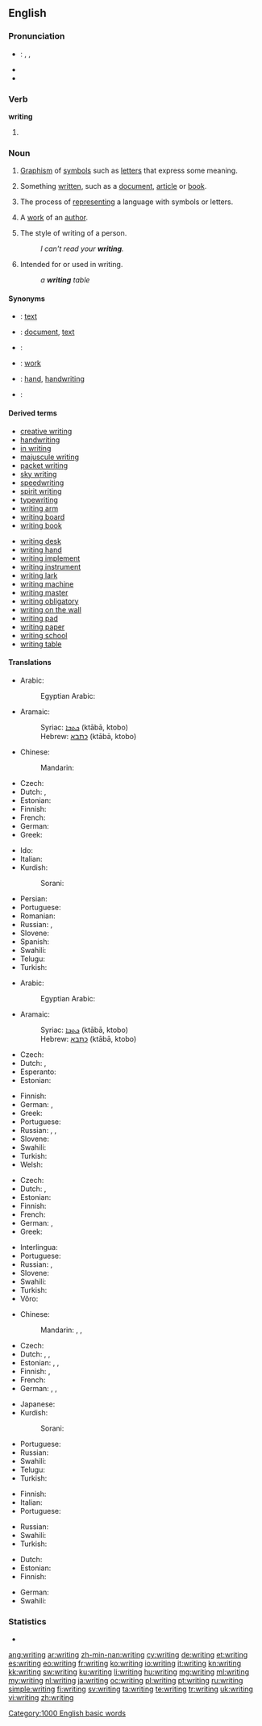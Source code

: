 ==English==

===Pronunciation===
* {{qualifier|UK, US}}: {{enPR|rĭtʹĭng}}, {{IPA|/ˈraɪtɪŋ/}}, {{X-SAMPA|/"raItIN/}}
* {{audio|en-us-writing.ogg|Audio (US)}}
* {{rhymes|aɪtɪŋ}}

===Verb===
'''writing'''

# {{present participle of|write}}

===Noun===
{{en-noun|s|-}}
{{wikipedia}}

# {{uncountable}} [[graphism|Graphism]] of [[symbol]]s such as [[letter]]s that express some meaning.
# {{uncountable}} Something [[written]], such as a [[document]], [[article]] or [[book]].
# {{uncountable}} The process of [[represent]]ing a language with symbols or letters.
# {{countable}} A [[work]] of an [[author]].
# {{countable}} The style of writing of a person.
#: ''I can't read your '''writing'''.''
# {{qualifier|as a modifier}} Intended for or used in writing.
#: ''a '''writing''' table''

====Synonyms====
* {{qualifier|written letters or symbols that express some meaning}}: [[text]]
* {{qualifier|something written}}: [[document]], [[text]]
* {{qualifier|process of representing a language with symbols or letters}}:
* {{qualifier|work of an author}}: [[work]]
* {{qualifier|the style of writing of a person}}: [[hand]], [[handwriting]]
* {{qualifier|intended for or used in writing}}:

====Derived terms====
{{rel-top|Terms derived from ''writing''}}
* [[creative writing]]
* [[handwriting]]
* [[in writing]]
* [[majuscule writing]]
* [[packet writing]]
* [[sky writing]]
* [[speedwriting]]
* [[spirit writing]]
* [[typewriting]]<!--noun-->
* [[writing arm]]
* [[writing board]]
* [[writing book]]
{{rel-mid}}
* [[writing desk]]
* [[writing hand]]
* [[writing implement]]
* [[writing instrument]]
* [[writing lark]]
* [[writing machine]]
* [[writing master]]
* [[writing obligatory]]
* [[writing on the wall]]
* [[writing pad]]
* [[writing paper]]
* [[writing school]]
* [[writing table]]
{{rel-bottom}}

====Translations====
{{trans-top|written letters or symbols that express some meaning}}
* Arabic: {{t-|ar|كتابة|f|tr=kitaaba}}
*: Egyptian Arabic: {{tø|arz|كتابة|f|tr=ketaba|sc=Arab}}
* Aramaic:
*: Syriac: [[ܟܬܒܐ]] (ktābā, ktobo) {{m}}
*: Hebrew: [[כתבא]] (ktābā, ktobo) {{m}}
* Chinese:
*: Mandarin: {{t|cmn|文字|tr=wénzì|sc=Hani}}
* Czech: {{t+|cs|písmo|n}}
* Dutch: {{t-|nl|schrijfsel|n}}, {{t+|nl|geschrift|n}}
* Estonian: {{t+|et|kiri}}
* Finnish: {{t+|fi|kirjoitus}}
* French: {{t+|fr|écriture|f}}
* German: {{t+|de|Schrift|f}}
* Greek: {{t+|el|γραφή|f|tr=grafí}}
{{trans-mid}}
* Ido: {{t-|io|skribado|xs=Ido}}
* Italian: {{t+|it|scrittura|f}}
* Kurdish:
*: Sorani: {{ku-Arab|[[نوسین]]}}
* Persian: {{t+|fa|نوشته|tr=nevešte|xs=Persian}}
* Portuguese: {{t+|pt|escrita|f}}
* Romanian: {{t+|ro|scriere|f}}
* Russian: {{t|ru|письменность|f|tr=písʹmennostʹ|sc=Cyrl}}, {{t|ru|письмо|n|tr=pisʹmó|sc=Cyrl}}
* Slovene: {{t+|sl|pisava|f}}
* Spanish: {{t+|es|escritura|f}}
* Swahili: {{t+|sw|andiko|xs=Swahili}}
* Telugu: {{t+|te|రాత|tr=raata|sc=Telu}}
* Turkish: {{t+|tr|yazı}}
{{trans-bottom}}

{{trans-top|something written}}
* Arabic: {{t-|ar|كتابة|f|tr=kitaaba|sc=Arab}}
*: Egyptian Arabic: {{tø|arz|كتابة|f|tr=ketaaba|sc=Arab}}
* Aramaic:
*: Syriac: [[ܟܬܒܐ]] (ktābā, ktobo) {{m}}
*: Hebrew: [[כתבא]] (ktābā, ktobo) {{m}}
* Czech: {{t-|cs|spis|m}}
* Dutch: {{t-|nl|schrijfsel|n}}, {{t+|nl|geschrift|n}}
* Esperanto: {{t-|eo|skribaĵo}}
* Estonian: {{t-|et|kirjutis}}
{{trans-mid}}
* Finnish: {{t+|fi|kirjoitus}}
* German: {{t+|de|Schrift|f}}, {{t+|de|Schriftstück|n}}
* Greek: {{t+|el|γραπτό|f|tr=graptó}}
* Portuguese: {{t+|pt|escrita|f}}
* Russian: {{t|ru|писание|n|tr=pisánije|sc=Cyrl}}, {{t|ru|запись|f|tr=zápisʹ|sc=Cyrl}}, {{t|ru|надпись|f|tr=nádpisʹ|sc=Cyrl}}
* Slovene: {{t-|sl|zapis|m}}
* Swahili: {{t+|sw|maandiko|xs=Swahili}}
* Turkish: {{t+|tr|yazı}}
* Welsh: {{t+|cy|ysgrif}}
{{trans-bottom}}

{{trans-top|the process of representing a language}}
* Czech: {{t+|cs|psaní|n}}
* Dutch: {{t-|nl|geschrijf|n}}, {{t+|nl|schrijven|n}}
* Estonian: {{t-|et|kirjutamine}}
* Finnish: {{t+|fi|kirjoittaminen}}
* French: {{t+|fr|écriture|f}}
* German: {{t+|de|Schreiben|n}}, {{qualifier|only idiomatic}} {{t+|de|Schrift|f}}
* Greek: {{t+|el|γραφή|f|tr=grafí}}
{{trans-mid}}
* Interlingua: {{t-|ia|scriptura}}
* Portuguese: {{t+|pt|escrita|f}}
* Russian: {{t|ru|писание|n|tr=pisánije|sc=Cyrl}}, {{t|ru|письмо|n|tr=pisʹmó|sc=Cyrl}}
* Slovene: {{t-|sl|pisanje|n}}
* Swahili: {{t+|sw|maandiko|xs=Swahili}}
* Turkish: {{t+|tr|yazı}}
* Võro: {{tø|vro|kirotaminõ}}
{{trans-bottom}}

{{trans-top|a work of an author}}
* Chinese:
*: Mandarin: {{t|cmn|寫作|sc=Hani}}, {{t|cmn|写作|tr=xiězuò|sc=Hani}}, {{t|cmn|著作|tr=zhùzuò|sc=Hani}}
* Czech: {{t-|cs|spis|m}}
* Dutch: {{t-|nl|schrijfsel|n}}, {{t+|nl|werk|n}}, {{t-|nl|oeuvre|n}}
* Estonian: {{t-|et|kirjutis}}, {{t-|et|kirjatöö}}, {{t-|et|teos}}
* Finnish: {{t+|fi|kirjoitus}}, {{t+|fi|teos}}
* French: {{t+|fr|œuvre|f}}
* German: {{t+|de|Schrift|f}}, {{t+|de|Arbeit|f}}, {{t+|de|Werk|n}}
{{trans-mid}}
* Japanese: {{t|ja|著作|tr=ちょさく, chosaku|sc=Jpan}}
* Kurdish:
*: Sorani: {{t|ku|نوسین|sc=ku-Arab}}
* Portuguese: {{t+|pt|obra|f}}
* Russian: {{qualifier|литерату́рное}} {{t|ru|произведение|n|tr=proizvedénije|sc=Cyrl}}
* Swahili: {{t+|sw|maandiko|xs=Swahili}}
* Telugu: {{t+|te|రచన|tr=rachana}} {{qualifier|usually plural}} {{t-|te|రచనలు|tr=rachanalu}}
* Turkish: {{t+|tr|yazı}}
{{trans-bottom}}

{{trans-top|style of writing of a person}}
* Finnish: {{t+|fi|käsiala}}
* Italian: {{t+|it|scrittura|f}}
* Portuguese: {{t+|pt|letra|f}}
{{trans-mid}}
* Russian: {{t|ru|почерк|m|tr=póčerk|sc=Cyrl}}
* Swahili: {{t+|sw|maandiko|xs=Swahili}}
* Turkish: {{t+|tr|yazı}}
{{trans-bottom}}

{{trans-top|made for or used in writing}}
* Dutch: {{t-|nl|schrijf-}}
* Estonian: {{t-|et|kirjutus-}}
* Finnish: {{t-|fi|kirjoitus-}}
{{trans-mid}}
* German: {{t-|de|Schrift-}}
* Swahili: {{t+|sw|maandiko|xs=Swahili}}
{{trans-bottom}}

===Statistics===
* {{rank|expected|considered|proper|758|writing|allowed|per|result}}

[[Category:1000 English basic words]]

[[ang:writing]]
[[ar:writing]]
[[zh-min-nan:writing]]
[[cy:writing]]
[[de:writing]]
[[et:writing]]
[[es:writing]]
[[eo:writing]]
[[fr:writing]]
[[ko:writing]]
[[io:writing]]
[[it:writing]]
[[kn:writing]]
[[kk:writing]]
[[sw:writing]]
[[ku:writing]]
[[li:writing]]
[[hu:writing]]
[[mg:writing]]
[[ml:writing]]
[[my:writing]]
[[nl:writing]]
[[ja:writing]]
[[oc:writing]]
[[pl:writing]]
[[pt:writing]]
[[ru:writing]]
[[simple:writing]]
[[fi:writing]]
[[sv:writing]]
[[ta:writing]]
[[te:writing]]
[[tr:writing]]
[[uk:writing]]
[[vi:writing]]
[[zh:writing]]